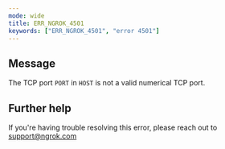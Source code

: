 ```yaml
---
mode: wide
title: ERR_NGROK_4501
keywords: ["ERR_NGROK_4501", "error 4501"]
---
```


## Message

The TCP port `PORT` in `HOST` is not a valid numerical TCP port.

## Further help

If you're having trouble resolving this error, please reach out to [support@ngrok.com](mailto:support@ngrok.com?subject=Help%20with%20ERR_NGROK_4501)
